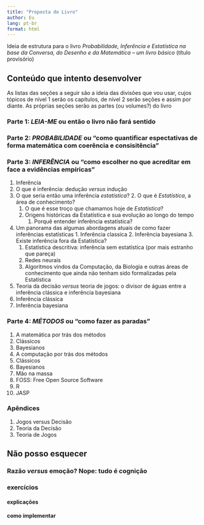 ```yaml
---
title: "Proposta do Livro"
author: Eu
lang: pt-br
format: html
---
```


Ideia de estrutura para o livro *Probabilidade, Inferência e Estatística na base da Conversa, do Desenho e da Matemática -- um livro básico* (título provisório)

## Conteúdo que intento desenvolver

As listas das seções a seguir são a ideia das divisões que vou usar, cujos tópicos de nível 1 serão os capítulos, de nível 2 serão seções e assim por diante. As próprias seções serão as partes (ou volumes?) do livro

### Parte 1: ***LEIA-ME*** ou então o livro não fará sentido {#sec-leia-me}

### Parte 2: ***PROBABILIDADE*** ou "como quantificar espectativas de forma matemática com coerência e consisitência" {#sec-probabilidade}

### Parte 3: ***INFERÊNCIA*** ou "como escolher no que acreditar em face a evidências empíricas" {#sec-inferencia}

1. Inferência
  1. O que é inferência: dedução *versus* indução
  1. O que seria então uma inferência *estatística*?
    2. O que é *Estatística*, a área de conhecimento?
      1. O que é esse troço que chamamos hoje de *Estatística*?
      2. Origens históricas da Estatística e sua evolução ao longo do tempo
    1. Porquê entender inferência estatística?
  1. Um panorama das algumas abordagens atuais de como fazer inferências estatísticas
    1. Inferência classica
    2. Inferência bayesiana
    3. Existe inferência fora da Estatística?
      1. Estatística descritiva: inferência sem estatística (por mais estranho que pareça)
      1. Redes neurais
      2. Algoritmos vindos da Computação, da Biologia e outras áreas de conhecimento que ainda não tenham sido formalizadas pela Estatística
  2. Teoria da decisão *versus* teoria de jogos: o divisor de águas entre a inferência clássica e inferência bayesiana
2. Inferência clássica
3. Inferência bayesiana

### Parte 4: ***MÉTODOS*** ou "como fazer as paradas" {#sec-metodos}

1. A matemática por trás dos métodos
  1. Clássicos
  2. Bayesianos
2. A computação por trás dos métodos
  1. Clássicos
  2. Bayesianos
3. Mão na massa
  1. FOSS: Free Open Source Software
  1. R
  2. JASP

### Apêndices {#sec-apendices}

1. Jogos versus Decisão
1. Teoria da Decisão
2. Teoria de Jogos


## Não posso esquecer {#sec-nao-posso-esquecer}

### Razão *versus* emoção? Nope: tudo é cognição 

### exercícios

#### explicações

#### como implementar
